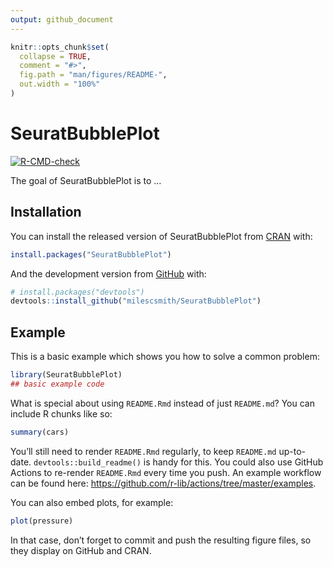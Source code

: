 ```yaml
---
output: github_document
---
```


<!-- README.md is generated from README.Rmd. Please edit that file -->

```r
knitr::opts_chunk$set(
  collapse = TRUE,
  comment = "#>",
  fig.path = "man/figures/README-",
  out.width = "100%"
)
```

# SeuratBubblePlot

<!-- badges: start -->
[![R-CMD-check](https://github.com/milescsmith/SeuratBubblePlot/workflows/R-CMD-check/badge.svg)](https://github.com/milescsmith/SeuratBubblePlot/actions)
<!-- badges: end -->

The goal of SeuratBubblePlot is to ...

## Installation

You can install the released version of SeuratBubblePlot from [CRAN](https://CRAN.R-project.org) with:

``` r
install.packages("SeuratBubblePlot")
```

And the development version from [GitHub](https://github.com/) with:

``` r
# install.packages("devtools")
devtools::install_github("milescsmith/SeuratBubblePlot")
```
## Example

This is a basic example which shows you how to solve a common problem:

```r
library(SeuratBubblePlot)
## basic example code
```

What is special about using `README.Rmd` instead of just `README.md`? You can include R chunks like so:

```r
summary(cars)
```

You'll still need to render `README.Rmd` regularly, to keep `README.md` up-to-date. `devtools::build_readme()` is handy for this. You could also use GitHub Actions to re-render `README.Rmd` every time you push. An example workflow can be found here: <https://github.com/r-lib/actions/tree/master/examples>.

You can also embed plots, for example:

```r
plot(pressure)
```

In that case, don't forget to commit and push the resulting figure files, so they display on GitHub and CRAN.
